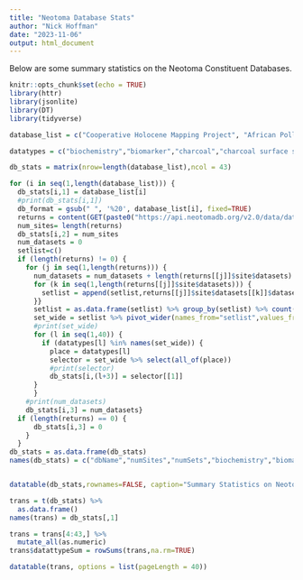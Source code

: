 ```yaml
---
title: "Neotoma Database Stats"
author: "Nick Hoffman"
date: "2023-11-06"
output: html_document
---
```

Below are some summary statistics on the Neotoma Constituent Databases.

```r
knitr::opts_chunk$set(echo = TRUE)
library(httr)
library(jsonlite)
library(DT)
library(tidyverse)
```


```r

database_list = c("Cooperative Holocene Mapping Project", "African Pollen Database", "European Pollen Database", "Indo-Pacific Pollen Database", "Latin American Pollen Database", "North American Pollen Database", "Pollen Database of Siberia and the Russian Far East", "Canadian Pollen Database", "FAUNMAP", "Neotoma", "North American Plant Macrofossil Database", "Academy of Natural Sciences of Drexel University", "NDSU Insect Database", "North American Non-Marine Ostracode Database Project (NANODe)", "MioMap", "Alaskan Archaeofaunas", "French Institute of Pondicherry Palynology and Paleoecology Database", "Japanese Pollen Database", "Neotoma Midden Database", "Chinese Pollen Database", "Holocene Perspective on Peatland Biogeochemistry", "ANTIGUA", "Neotoma Testate Amoebae Database", "Deep-Time Palynology Database", "Neotoma Biomarker Database", "Alpine Pollen Database", "Canadian Museum of Nature-Delorme Ostracoda-Surface Samples", "Diatom Paleolimnology Data Cooperative (DPDC)", "Neotoma Ostracode Database", "Faunal Isotope Database", "Neotoma Charcoal Data", "Pollen Monitoring Programme", "PaleoVertebrates of Latin America", "St. Croix Watershed Research Station of the Science Museum of Minnesota","Marine Dinoflagellates Database","Tropical South American Diatom Database", "Packrat Middens", "Sedimentary aDNA Database")

datatypes = c("biochemistry","biomarker","charcoal","charcoal surface sample", "chironomid", "cladocera", "diatom", "diatom bottom sample", "diatom surface sample", "diatom top-bottom", "dinoflagellates", "energy dispersive X-ray spectroscopy (EDS/EDX)", "geochemistry", "geochronologic", "insect", "insect modern", "loss-on-ignition", "macrocharcoal", "macroinvertebrate", "Metabarcoding aeDNA", "microcharcoal", "modern biochemistry", "organic carbon", "ostracode", "ostracode surface sample", "paleomagnetic", "physical sedimentology", "phytolith", "plant macrofossil", "pollen", "pollen surface sample", "pollen trap", "specimen stable isotope", "stable isotope", "testate amoebae", "testate amoebae surface sample", "vertebrate fauna", "water chemistry", "X-ray diffraction (XRD)", "X-ray fluorescence (XRF)")

db_stats = matrix(nrow=length(database_list),ncol = 43)

for (i in seq(1,length(database_list))) {
  db_stats[i,1] = database_list[i]
  #print(db_stats[i,1])
  db_format = gsub(" ", '%20', database_list[i], fixed=TRUE)
  returns = content(GET(paste0("https://api.neotomadb.org/v2.0/data/datasets/db?limit=10000&offset=0&database=",db_format)))$data
  num_sites= length(returns)
  db_stats[i,2] = num_sites
  num_datasets = 0
  setlist=c()
  if (length(returns) != 0) {
    for (j in seq(1,length(returns))) {
      num_datasets = num_datasets + length(returns[[j]]$site$datasets)
      for (k in seq(1,length(returns[[j]]$site$datasets))) {
        setlist = append(setlist,returns[[j]]$site$datasets[[k]]$datasettype)
      }}
      setlist = as.data.frame(setlist) %>% group_by(setlist) %>% count()
      set_wide = setlist %>% pivot_wider(names_from="setlist",values_from="n")
      #print(set_wide)
      for (l in seq(1,40)) {
        if (datatypes[l] %in% names(set_wide)) {
          place = datatypes[l]
          selector = set_wide %>% select(all_of(place))
          #print(selector)
          db_stats[i,(l+3)] = selector[[1]]
      }
      }
    #print(num_datasets)
    db_stats[i,3] = num_datasets}
  if (length(returns) == 0) {
      db_stats[i,3] = 0
    }
  }
db_stats = as.data.frame(db_stats)
names(db_stats) = c("dbName","numSites","numSets","biochemistry","biomarker","charcoal","charcoal surface sample", "chironomid", "cladocera", "diatom", "diatom bottom sample", "diatom surface sample", "diatom top-bottom", "dinoflagellates", "energy dispersive X-ray spectroscopy (EDS/EDX)", "geochemistry", "geochronologic", "insect", "insect modern", "loss-on-ignition", "macrocharcoal", "macroinvertebrate", "Metabarcoding aeDNA", "microcharcoal", "modern biochemistry", "organic carbon", "ostracode", "ostracode surface sample", "paleomagnetic", "physical sedimentology", "phytolith", "plant macrofossil", "pollen", "pollen surface sample", "pollen trap", "specimen stable isotope", "stable isotope", "testate amoebae", "testate amoebae surface sample", "vertebrate fauna", "water chemistry", "X-ray diffraction (XRD)", "X-ray fluorescence (XRF)")


datatable(db_stats,rownames=FALSE, caption="Summary Statistics on Neotoma's Constituent Databases",options = list(pageLength = 40))
```


```r
trans = t(db_stats) %>%
  as.data.frame()
names(trans) = db_stats[,1]

trans = trans[4:43,] %>%
  mutate_all(as.numeric)
trans$datattypeSum = rowSums(trans,na.rm=TRUE)

datatable(trans, options = list(pageLength = 40))

```

